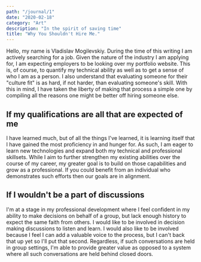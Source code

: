 ```yaml
---
path: "/journal/1"
date: "2020-02-18"
category: "Art"
description: "In the spirit of saving time"
title: "Why You Shouldn't Hire Me."
---
```



Hello, my name is Vladislav Mogilevskiy. During the time of this writing I am actively searching for a job. Given the nature of the industry I am applying for, I am expecting employers to be looking over my portfolio website. This is, of course, to quantify my technical ability as well as to get a sense of who I am as a person. I also understand that evaluating someone for their "culture fit" is as hard, if not harder, than evaluating someone's skill. With this in mind, I have taken the liberty of making that process a simple one by compiling all the reasons one might be better off hiring someone else.  

<!--- ## If you are strictly looking for a remote worker --->

<!---I have worked with and led teams in both remote and on-site conditions. Both went well and both have their benefits. After experiencing both, however, it is clear to me that I am of much greater benefit to a team when I can work with people in person. Software is built through code, solid code requires solid planning, and solid planning requires a solid team. Communication is foundational in building team dynamics and while I am confident in my abilities to communicate via messages and video conferences, my full potential remains limited when restricted to such means alone. I thrive in conditions where I can contribute to the limits of my ability. As such, I am not interested in working from home at this point of my career. --->

## If my qualifications are all that are expected of me

I have learned much, but of all the things I've learned, it is learning itself that I have gained the most proficiency in and hunger for. As such, I am eager to learn new technologies and expand both my technical and professional skillsets. While I aim to further strengthen my existing abilities over the course of my career, my greater goal is to build on those capabilities and grow as a professional. If you could benefit from an individual who demonstrates such efforts then our goals are in alignment.  

## If I wouldn't be a part of discussions

I'm at a stage in my professional development where I feel confident in my ability to make decisions on behalf of a group, but lack enough history to expect the same faith from others. I would like to be involved in decision making discussions to listen and learn. I would also like to be involved because I feel I can add a valuable voice to the process, but I can't back that up yet so I'll put that second. Regardless, if such conversations are held in group settings, I'm able to provide greater value as opposed to a system where all such conversations are held behind closed doors.  